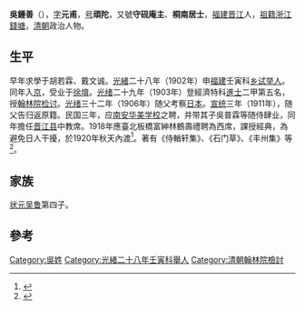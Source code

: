{{Otheruses|other=名为吴元甫的其他人物|吴元甫}}

'''吳鍾善'''（{{bd|1879年||1935年}}），[[表字|字]]'''元甫'''，[[号|号]]'''頑陀'''，又號'''守砚庵主'''、'''桐南居士'''，[[福建|福建]][[晋江|晋江]]人，[[祖籍|祖籍]][[浙江|浙江]][[錢塘|錢塘]]，[[清朝|清朝]]政治人物。

== 生平 ==
早年求學于胡若霖、戴文诚。[[光緒|光緒]]二十八年（1902年）申[[福建|福建]]壬寅科[[乡试|乡试]][[举人|举人]]。同年入[[京|京]]，受业于[[徐堉|徐堉]]。[[光绪|光绪]]二十九年（1903年）登經濟特科[[進士|進士]]二甲第五名，授[[翰林院检讨|翰林院检讨]]。[[光绪|光绪]]三十二年（1906年）随父考察[[日本|日本]]。[[宣统|宣统]]三年（1911年），随父告归返原籍。民国三年，应[[南安|南安]][[华美学校|华美学校]]之聘，并带其子吳普霖等随侍肆业，同年擔任[[晋江县|晋江县]]中教席。1918年應臺北板橋富紳林鶴壽禮聘為西席，課授經典，為避免日人干擾，於1920年秋天內渡<ref>{{cite news|title=校史人物志：吴钟善|url=http://www.qzyz.com/ct/fjuc/news_show.asp?id=2773|accessdate=2013-08-15|newspaper=泉州第一中學}}{{dead link|date=2017年12月 |bot=InternetArchiveBot |fix-attempted=yes }}</ref>。著有《侍輶轩集》、《石门草》、《丰州集》等<ref>{{cite news|title=泉州状元后代的书法不输先人|url=http://collection.sina.com.cn/cqyw/20120301/132657931.shtml|accessdate=2013-08-15|newspaper=東南早報|archive-date=2016-03-04|archive-url=https://web.archive.org/web/20160304103216/http://collection.sina.com.cn/cqyw/20120301/132657931.shtml|dead-url=no}}</ref>。

== 家族 ==
[[状元|状元]][[吴鲁|吴鲁]]第四子。

==參考==
{{reflist}}

{{光緒二十九年癸卯經濟特科}}

{{Authority control}}

{{DEFAULTSORT:}}
[[Category:吳姓|Category:吳姓]]
[[Category:光緒二十八年壬寅科舉人|Category:光緒二十八年壬寅科舉人]]
[[Category:清朝翰林院檢討|Category:清朝翰林院檢討]]


{{清朝人物小作品}}